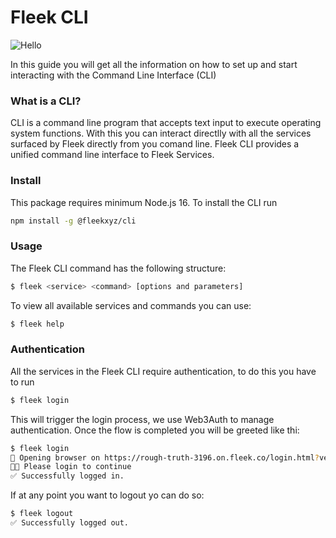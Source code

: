 # Fleek CLI

![Hello](/fleek-cli.png)

In this guide you will get all the information on how to set up and start interacting with the Command Line Interface (CLI)

### What is a CLI?

CLI is a command line program that accepts text input to execute operating system functions. With this you can interact directlly with all the services surfaced by Fleek directly from you comand line. Fleek CLI provides a unified command line interface to Fleek Services.

### Install

This package requires minimum Node.js 16. To install the CLI run

``` bash copy
npm install -g @fleekxyz/cli
```

### Usage

The Fleek CLI command has the following structure:

``` bash copy
$ fleek <service> <command> [options and parameters]
```

To view all available services and commands you can use:
```bash copy
$ fleek help
```

### Authentication

All the services in the Fleek CLI require authentication, to do this you have to run

```bash copy
$ fleek login
```
This will trigger the login process, we use Web3Auth to manage authentication. Once the flow is completed you will be greeted like thi:

```bash copy
$ fleek login
🔗 Opening browser on https://rough-truth-3196.on.fleek.co/login.html?verificationSession=... 
🧑‍💻 Please login to continue
✅ Successfully logged in.
```

If at any point you want to logout yo can do so:

```bash copy
$ fleek logout
✅ Successfully logged out.
```